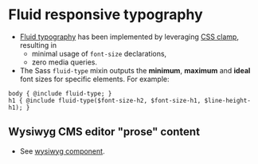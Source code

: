 # Fluid responsive typography

- [Fluid typography](https://piccalil.li/tutorial/fluid-typography-with-css-clamp) has been implemented by leveraging [CSS clamp](https://developer.mozilla.org/en-US/docs/Web/CSS/clamp), resulting in
    - minimal usage of `font-size` declarations,
    - zero media queries.
- The Sass `fluid-type` mixin outputs the **minimum**, **maximum** and **ideal** font sizes for specific elements. For example:
```
body { @include fluid-type; }
h1 { @include fluid-type($font-size-h2, $font-size-h1, $line-height-h1); }
```

## Wysiwyg CMS editor "prose" content
- See [wysiwyg component](/story/components-wysiwyg--wysiwyg).
